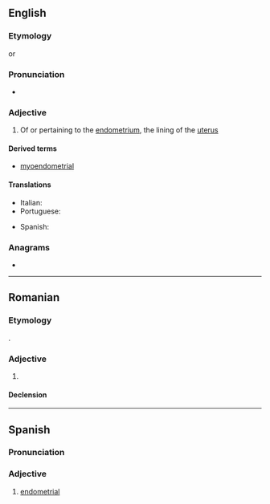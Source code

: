 ==English==

===Etymology===
{{suffix|en|endometrium|al}} or {{prefix|en|endo|metrial}}

===Pronunciation===
* {{IPA|en|/ˌendəˈmiːtɹi.əl/}}

===Adjective===
{{en-adj|-}}

# {{lb|en|anatomy}} Of or pertaining to the [[endometrium]], the lining of the [[uterus]]

====Derived terms====
* [[myoendometrial]]

====Translations====
{{trans-top|of or pertaining to the endometrium}}
* Italian: {{t|it|endometriale}}
* Portuguese: {{t|pt|endometrial}}
{{trans-mid}}
* Spanish: {{t|es|endometrial}}
{{trans-bottom}}

===Anagrams===
* {{anagrams|en|a=adeeilmnort|maloriented}}

----

==Romanian==

===Etymology===
{{bor+|ro|fr|endométrial}}.

===Adjective===
{{ro-adj}}

# {{l|en|endometrial}}

====Declension====
{{ro-decl-adj}}
----

==Spanish==

===Pronunciation===
{{es-pr}}

===Adjective===
{{es-adj}}

# [[#English|endometrial]]